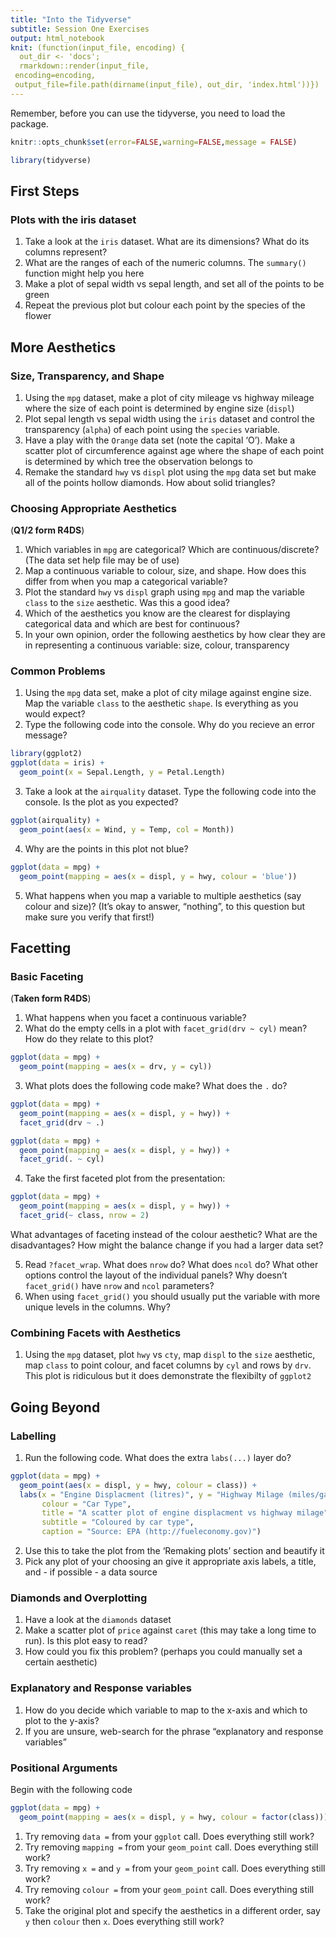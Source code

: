```yaml
---
title: "Into the Tidyverse"
subtitle: Session One Exercises
output: html_notebook
knit: (function(input_file, encoding) {
  out_dir <- 'docs';
  rmarkdown::render(input_file,
 encoding=encoding,
 output_file=file.path(dirname(input_file), out_dir, 'index.html'))})
---
```



Remember, before you can use the tidyverse, you need to load the package.

```r
knitr::opts_chunk$set(error=FALSE,warning=FALSE,message = FALSE)
```

```r
library(tidyverse)
```

## First Steps

### Plots with the iris dataset

1. Take a look at the `iris` dataset. What are its dimensions? What do its columns represent?
2. What are the ranges of each of the numeric columns. The `summary()` function might help you here
3. Make a plot of sepal width vs sepal length, and set all of the points to be green
4. Repeat the previous plot but colour each point by the species of the flower


## More Aesthetics 

### Size, Transparency, and Shape

1. Using the `mpg` dataset, make a plot of city mileage vs highway mileage where the size of each point is determined by engine size (`displ`)
2. Plot sepal length vs sepal width using the `iris` dataset and control the transparency (`alpha`) of each point using the `species` variable.
3. Have a play with the `Orange` data set (note the capital 'O'). Make a scatter plot of circumference against age where the shape of each point is determined by which tree the observation belongs to
4. Remake the standard `hwy` vs `displ` plot using the `mpg` data set but make all of the points hollow diamonds. How about solid triangles?

### Choosing Appropriate Aesthetics

(**Q1/2 form R4DS**)

1. Which variables in `mpg` are categorical? Which are continuous/discrete? (The data set help file may be of use)
2. Map a continuous variable to colour, size, and shape. How does this differ from when you map a categorical variable?
3. Plot the standard `hwy` vs `displ` graph using `mpg` and map the variable `class` to the `size` aesthetic. Was this a good idea?
4. Which of the aesthetics you know are the clearest for displaying categorical data and which are best for continuous? 
5. In your own opinion, order the following aesthetics by how clear they are in representing a continuous variable: size, colour, transparency

### Common Problems

1. Using the `mpg` data set, make a plot of city milage against engine size. Map the variable `class` to the aesthetic `shape`. Is everything as you would expect?
2. Type the following code into the console. Why do you recieve an error message?

```r
library(ggplot2)
ggplot(data = iris) +
  geom_point(x = Sepal.Length, y = Petal.Length)
```

3. Take a look at the `airquality` dataset. Type the following code into the console. Is the plot as you expected?

```r
ggplot(airquality) +
  geom_point(aes(x = Wind, y = Temp, col = Month))
```

4. Why are the points in this plot not blue?

```r
ggplot(data = mpg) +
  geom_point(mapping = aes(x = displ, y = hwy, colour = 'blue'))
```

5. What happens when you map a variable to multiple aesthetics (say colour and size)? (It's okay to answer, "nothing", to this question but make sure you verify that first!)

## Facetting

### Basic Faceting

(**Taken form R4DS**)

1. What happens when you facet a continuous variable?
2. What do the empty cells in a plot with `facet_grid(drv ~ cyl)` mean? How do they relate to this plot?

```r
ggplot(data = mpg) +
  geom_point(mapping = aes(x = drv, y = cyl))
```

3. What plots does the following code make? What does the `.` do?

```r
ggplot(data = mpg) +
  geom_point(mapping = aes(x = displ, y = hwy)) +
  facet_grid(drv ~ .)

ggplot(data = mpg) +
  geom_point(mapping = aes(x = displ, y = hwy)) +
  facet_grid(. ~ cyl)
```

4. Take the first faceted plot from the presentation:

```r
ggplot(data = mpg) +
  geom_point(mapping = aes(x = displ, y = hwy)) +
  facet_grid(~ class, nrow = 2)
```

What advantages of faceting instead of the colour aesthetic? What are the disadvantages? How might the balance change if you had a larger data set?

5. Read `?facet_wrap`. What does `nrow` do? What does `ncol` do? What other options control the layout of the individual panels? Why doesn't `facet_grid()` have `nrow` and `ncol` parameters?
6. When using `facet_grid()` you should usually put the variable with more unique levels in the columns. Why?


### Combining Facets with Aesthetics


1. Using the `mpg` dataset, plot `hwy` vs `cty`, map `displ` to the `size` aesthetic, map `class` to point colour, and facet columns by `cyl` and rows by `drv`. This plot is ridiculous but it does demonstrate the flexibilty of `ggplot2`

## Going Beyond

### Labelling

1. Run the following code. What does the extra `labs(...)` layer do?

```r
ggplot(data = mpg) +
  geom_point(aes(x = displ, y = hwy, colour = class)) +
  labs(x = "Engine Displacment (litres)", y = "Highway Milage (miles/gallon)",
       colour = "Car Type",
       title = "A scatter plot of engine displacment vs highway milage",
       subtitle = "Coloured by car type",
       caption = "Source: EPA (http://fueleconomy.gov)")
```

2. Use this to take the plot from the 'Remaking plots' section and beautify it
3. Pick any plot of your choosing an give it appropriate axis labels, a title, and - if possible - a data source

### Diamonds and Overplotting

1. Have a look at the `diamonds` dataset
2. Make a scatter plot of `price` against `caret` (this may take a long time to run). Is this plot easy to read?
3. How could you fix this problem? (perhaps you could manually set a certain aesthetic)

### Explanatory and Response variables

1. How do you decide which variable to map to the x-axis and which to plot to the y-axis?
2. If you are unsure, web-search for the phrase "explanatory and response variables"

### Positional Arguments

Begin with the following code

```r
ggplot(data = mpg) +
  geom_point(mapping = aes(x = displ, y = hwy, colour = factor(class)))
```


1. Try removing `data = ` from your `ggplot` call. Does everything still work?
2. Try removing `mapping = ` from your `geom_point` call. Does everything still work?
3. Try removing `x = ` and `y = ` from your `geom_point` call. Does everything still work?
4. Try removing `colour = ` from your `geom_point` call. Does everything still work?
5. Take the original plot and specify the aesthetics in a different order, say `y` then `colour` then `x`. Does everything still work?
